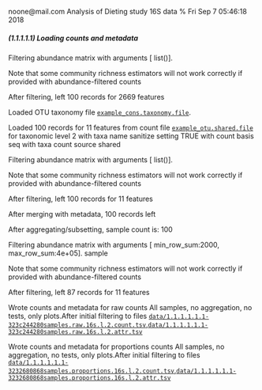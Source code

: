 noone@mail.com
Analysis of Dieting study 16S data
% Fri Sep  7 05:46:18 2018



##### \(1.1.1.1.1\) Loading counts and metadata



Filtering abundance matrix with arguments [ list()]. 


Note that some community richness estimators will not work correctly 
               if provided with abundance-filtered counts


After filtering, left 100 records for 2669 features


Loaded OTU taxonomy file [`example_cons.taxonomy.file`](example_cons.taxonomy.file).


Loaded 100 records for 11 features from count file [`example_otu.shared.file`](example_otu.shared.file) for taxonomic level 2 
                       with taxa name sanitize setting TRUE with count basis seq with taxa count source shared


Filtering abundance matrix with arguments [ list()]. 


Note that some community richness estimators will not work correctly 
               if provided with abundance-filtered counts


After filtering, left 100 records for 11 features


After merging with metadata, 100 records left


After aggregating/subsetting, sample count is: 100


Filtering abundance matrix with arguments [ min_row_sum:2000, max_row_sum:4e+05]. sample


Note that some community richness estimators will not work correctly 
               if provided with abundance-filtered counts


After filtering, left 87 records for 11 features


Wrote counts and metadata for raw counts All samples, no aggregation, no tests, only plots.After initial filtering to files [`data/1.1.1.1.1.1-323c244280samples.raw.16s.l.2.count.tsv`](data/1.1.1.1.1.1-323c244280samples.raw.16s.l.2.count.tsv),[`data/1.1.1.1.1.1-323c244280samples.raw.16s.l.2.attr.tsv`](data/1.1.1.1.1.1-323c244280samples.raw.16s.l.2.attr.tsv)


Wrote counts and metadata for proportions counts All samples, no aggregation, no tests, only plots.After initial filtering to files [`data/1.1.1.1.1.1-3232680868samples.proportions.16s.l.2.count.tsv`](data/1.1.1.1.1.1-3232680868samples.proportions.16s.l.2.count.tsv),[`data/1.1.1.1.1.1-3232680868samples.proportions.16s.l.2.attr.tsv`](data/1.1.1.1.1.1-3232680868samples.proportions.16s.l.2.attr.tsv)
